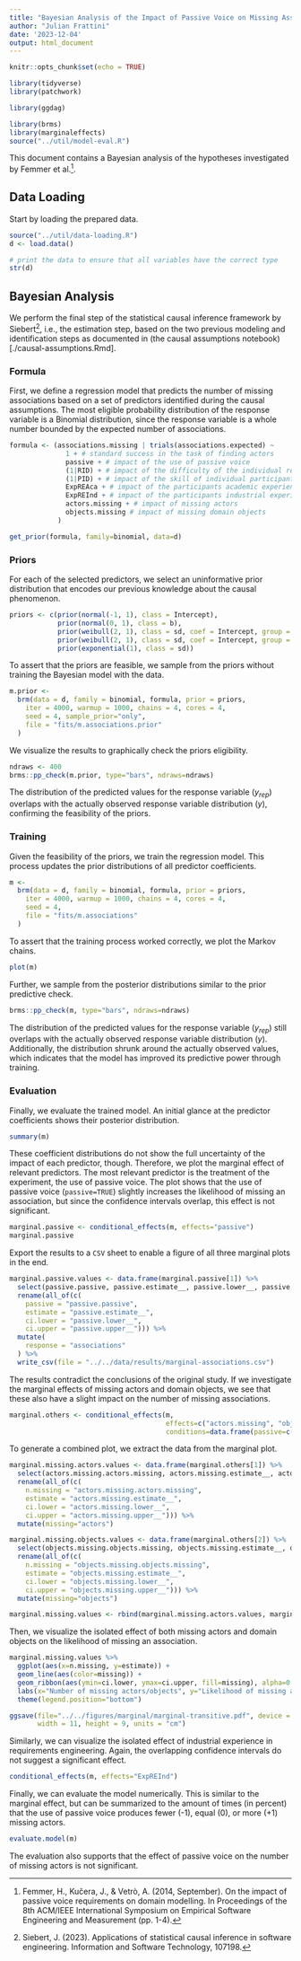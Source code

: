 ```yaml
---
title: "Bayesian Analysis of the Impact of Passive Voice on Missing Associations"
author: "Julian Frattini"
date: '2023-12-04'
output: html_document
---
```


```r
knitr::opts_chunk$set(echo = TRUE)

library(tidyverse)
library(patchwork)

library(ggdag)

library(brms)
library(marginaleffects)
source("../util/model-eval.R")
```

This document contains a Bayesian analysis of the hypotheses investigated by Femmer et al.^[Femmer, H., Kučera, J., & Vetrò, A. (2014, September). On the impact of passive voice requirements on domain modelling. In Proceedings of the 8th ACM/IEEE International Symposium on Empirical Software Engineering and Measurement (pp. 1-4).].

## Data Loading

Start by loading the prepared data.

```r
source("../util/data-loading.R")
d <- load.data()

# print the data to ensure that all variables have the correct type
str(d)
```


## Bayesian Analysis

We perform the final step of the statistical causal inference framework by Siebert^[Siebert, J. (2023). Applications of statistical causal inference in software engineering. Information and Software Technology, 107198.], i.e., the estimation step, based on the two previous modeling and identification steps as documented in (the causal assumptions notebook)[./causal-assumptions.Rmd].

### Formula

First, we define a regression model that predicts the number of missing associations based on a set of predictors identified during the causal assumptions. The most eligible probability distribution of the response variable is a Binomial distribution, since the response variable is a whole number bounded by the expected number of associations.

```r
formula <- (associations.missing | trials(associations.expected) ~ 
              1 + # standard success in the task of finding actors
              passive + # impact of the use of passive voice
              (1|RID) + # impact of the difficulty of the individual requirements
              (1|PID) + # impact of the skill of individual participants
              ExpREAca + # impact of the participants academic experience in RE
              ExpREInd + # impact of the participants industrial experience in RE
              actors.missing + # impact of missing actors
              objects.missing # impact of missing domain objects
            )

get_prior(formula, family=binomial, data=d)
```

### Priors

For each of the selected predictors, we select an uninformative prior distribution that encodes our previous knowledge about the causal phenomenon.

```r
priors <- c(prior(normal(-1, 1), class = Intercept),
            prior(normal(0, 1), class = b),
            prior(weibull(2, 1), class = sd, coef = Intercept, group = RID),
            prior(weibull(2, 1), class = sd, coef = Intercept, group = PID),
            prior(exponential(1), class = sd))
```

To assert that the priors are feasible, we sample from the priors without training the Bayesian model with the data.

```r
m.prior <-
  brm(data = d, family = binomial, formula, prior = priors,
    iter = 4000, warmup = 1000, chains = 4, cores = 4,
    seed = 4, sample_prior="only",
    file = "fits/m.associations.prior"
  )
```

We visualize the results to graphically check the priors eligibility.

```r
ndraws <- 400
brms::pp_check(m.prior, type="bars", ndraws=ndraws)
```

The distribution of the predicted values for the response variable ($y_{rep}$) overlaps with the actually observed response variable distribution ($y$), confirming the feasibility of the priors.

### Training

Given the feasibility of the priors, we train the regression model. This process updates the prior distributions of all predictor coefficients.

```r
m <-
  brm(data = d, family = binomial, formula, prior = priors,
    iter = 4000, warmup = 1000, chains = 4, cores = 4,
    seed = 4,
    file = "fits/m.associations"
  )
```

To assert that the training process worked correctly, we plot the Markov chains.

```r
plot(m)
```


Further, we sample from the posterior distributions similar to the prior predictive check.

```r
brms::pp_check(m, type="bars", ndraws=ndraws)
```

The distribution of the predicted values for the response variable ($y_{rep}$) still overlaps with the actually observed response variable distribution ($y$). Additionally, the distribution shrunk around the actually observed values, which indicates that the model has improved its predictive power through training.

### Evaluation

Finally, we evaluate the trained model. An initial glance at the predictor coefficients shows their posterior distribution.

```r
summary(m)
```

These coefficient distributions do not show the full uncertainty of the impact of each predictor, though. Therefore, we plot the marginal effect of relevant predictors. The most relevant predictor is the treatment of the experiment, the use of passive voice. The plot shows that the use of passive voice (`passive=TRUE`) slightly increases the likelihood of missing an association, but since the confidence intervals overlap, this effect is not significant.

```r
marginal.passive <- conditional_effects(m, effects="passive")
marginal.passive
```

Export the results to a `CSV` sheet to enable a figure of all three marginal plots in the end.

```r
marginal.passive.values <- data.frame(marginal.passive[1]) %>% 
  select(passive.passive, passive.estimate__, passive.lower__, passive.upper__) %>% 
  rename(all_of(c(
    passive = "passive.passive",
    estimate = "passive.estimate__", 
    ci.lower = "passive.lower__", 
    ci.upper = "passive.upper__"))) %>% 
  mutate(
    response = "associations"
  ) %>% 
  write_csv(file = "../../data/results/marginal-associations.csv")
```

The results contradict the conclusions of the original study. If we investigate the marginal effects of missing actors and domain objects, we see that these also have a slight impact on the number of missing associations.

```r
marginal.others <- conditional_effects(m, 
                                       effects=c("actors.missing", "objects.missing"),
                                       conditions=data.frame(passive=c(TRUE)))
```

To generate a combined plot, we extract the data from the marginal plot.

```r
marginal.missing.actors.values <- data.frame(marginal.others[1]) %>% 
  select(actors.missing.actors.missing, actors.missing.estimate__, actors.missing.lower__, actors.missing.upper__) %>% 
  rename(all_of(c(
    n.missing = "actors.missing.actors.missing",
    estimate = "actors.missing.estimate__",
    ci.lower = "actors.missing.lower__",
    ci.upper = "actors.missing.upper__"))) %>%
  mutate(missing="actors")

marginal.missing.objects.values <- data.frame(marginal.others[2]) %>% 
  select(objects.missing.objects.missing, objects.missing.estimate__, objects.missing.lower__, objects.missing.upper__) %>% 
  rename(all_of(c(
    n.missing = "objects.missing.objects.missing",
    estimate = "objects.missing.estimate__",
    ci.lower = "objects.missing.lower__",
    ci.upper = "objects.missing.upper__"))) %>%
  mutate(missing="objects")

marginal.missing.values <- rbind(marginal.missing.actors.values, marginal.missing.objects.values)
```

Then, we visualize the isolated effect of both missing actors and domain objects on the likelihood of missing an association.

```r
marginal.missing.values %>% 
  ggplot(aes(x=n.missing, y=estimate)) +
  geom_line(aes(color=missing)) + 
  geom_ribbon(aes(ymin=ci.lower, ymax=ci.upper, fill=missing), alpha=0.2) +
  labs(x="Number of missing actors/objects", y="Likelihood of missing an association") +
  theme(legend.position="bottom")
```

```r
ggsave(file="../../figures/marginal/marginal-transitive.pdf", device = "pdf",
       width = 11, height = 9, units = "cm")
```


Similarly, we can visualize the isolated effect of industrial experience in requirements engineering. Again, the overlapping confidence intervals do not suggest a significant effect.

```r
conditional_effects(m, effects="ExpREInd")
```

Finally, we can evaluate the model numerically. This is similar to the marginal effect, but can be summarized to the amount of times (in percent) that the use of passive voice produces fewer (-1), equal (0), or more (+1) missing actors.

```r
evaluate.model(m)
```

The evaluation also supports that the effect of passive voice on the number of missing actors is not significant. 
